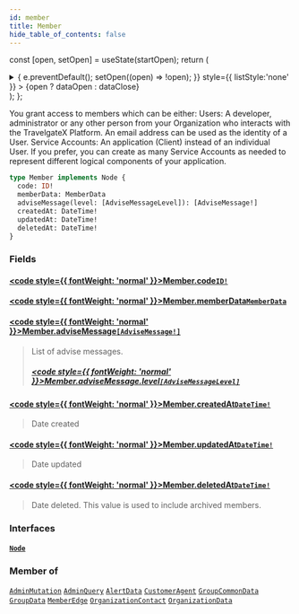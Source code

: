 ```yaml
---
id: member
title: Member
hide_table_of_contents: false
---
```






const [open, setOpen] = useState(startOpen);
return (
<details {...(open ? { open: true } : {})} className="details" style={{ border:'none', boxShadow:'none', background:'var(--ifm-background-color)' }}>
<summary
onClick={(e) => {
e.preventDefault();
setOpen((open) => !open);
}}
style={{ listStyle:'none' }} >
{open ? dataOpen : dataClose}
</summary>
{open && children}
</details>
);
};

You grant access to members which can be either:
Users: A developer, administrator or any other person from your Organization who interacts with the TravelgateX Platform. An email address can be used as the identity of a User.
Service Accounts: An application (Client) instead of an individual User. If you prefer, you can create as many Service Accounts as needed to represent different logical components of your application.

```graphql
type Member implements Node {
  code: ID!
  memberData: MemberData
  adviseMessage(level: [AdviseMessageLevel]): [AdviseMessage!]
  createdAt: DateTime!
  updatedAt: DateTime!
  deletedAt: DateTime!
}
```

### Fields

#### [<code style={{ fontWeight: 'normal' }}>Member.<b>code</b></code>](#)<Bullet />[`ID!`](/api/scalars/id) <Badge class="badge badge--secondary" text="non-null"/> <Badge class="badge badge--secondary" text="scalar"/>

>

#### [<code style={{ fontWeight: 'normal' }}>Member.<b>memberData</b></code>](#)<Bullet />[`MemberData`](/api/objects/member-data) <Badge class="badge badge--secondary" text="object"/>

>

#### [<code style={{ fontWeight: 'normal' }}>Member.<b>adviseMessage</b></code>](#)<Bullet />[`[AdviseMessage!]`](/api/objects/advise-message) <Badge class="badge badge--secondary" text="list"/> <Badge class="badge badge--secondary" text="object"/>

> List of advise messages.
>
> ##### [<code style={{ fontWeight: 'normal' }}>Member.adviseMessage.<b>level</b></code>](#)<Bullet />[`[AdviseMessageLevel]`](/api/enums/advise-message-level) <Badge class="badge badge--secondary" text="list"/> <Badge class="badge badge--secondary" text="enum"/>

#### [<code style={{ fontWeight: 'normal' }}>Member.<b>createdAt</b></code>](#)<Bullet />[`DateTime!`](/api/scalars/date-time) <Badge class="badge badge--secondary" text="non-null"/> <Badge class="badge badge--secondary" text="scalar"/>

> Date created

#### [<code style={{ fontWeight: 'normal' }}>Member.<b>updatedAt</b></code>](#)<Bullet />[`DateTime!`](/api/scalars/date-time) <Badge class="badge badge--secondary" text="non-null"/> <Badge class="badge badge--secondary" text="scalar"/>

> Date updated

#### [<code style={{ fontWeight: 'normal' }}>Member.<b>deletedAt</b></code>](#)<Bullet />[`DateTime!`](/api/scalars/date-time) <Badge class="badge badge--secondary" text="non-null"/> <Badge class="badge badge--secondary" text="scalar"/>

> Date deleted. This value is used to include archived members.

### Interfaces

#### [`Node`](/api/interfaces/node) <Badge class="badge badge--secondary" text="interface"/>

>

### Member of

[`AdminMutation`](/api/objects/admin-mutation) <Badge class="badge badge--secondary" text="object"/><Bullet />[`AdminQuery`](/api/objects/admin-query) <Badge class="badge badge--secondary" text="object"/><Bullet />[`AlertData`](/api/objects/alert-data) <Badge class="badge badge--secondary" text="object"/><Bullet />[`CustomerAgent`](/api/objects/customer-agent) <Badge class="badge badge--secondary" text="object"/><Bullet />[`GroupCommonData`](/api/interfaces/group-common-data) <Badge class="badge badge--secondary" text="interface"/><Bullet />[`GroupData`](/api/objects/group-data) <Badge class="badge badge--secondary" text="object"/><Bullet />[`MemberEdge`](/api/objects/member-edge) <Badge class="badge badge--secondary" text="object"/><Bullet />[`OrganizationContact`](/api/objects/organization-contact) <Badge class="badge badge--secondary" text="object"/><Bullet />[`OrganizationData`](/api/objects/organization-data) <Badge class="badge badge--secondary" text="object"/>
